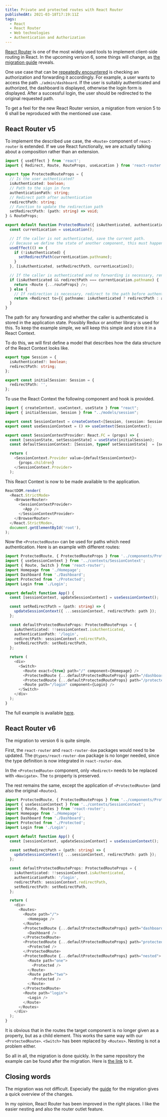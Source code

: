 ```yaml
---
title: Private and protected routes with React Router
publishedAt: 2021-03-18T17:19:11Z
tags:
  - React
  - React Router
  - Web technologies
  - Authentication and Authorization
---
```


[React Router](https://reactrouter.com/) is one of the most widely used tools to implement client-side routing in React. In the upcoming version 6, some things will change, as [the migration guide](https://github.com/ReactTraining/react-router/blob/dev/docs/advanced-guides/migrating-5-to-6.md) reveals.

One use case that can be [repeatedly encountered](https://stackoverflow.com/questions/47747754/how-to-rewrite-the-protected-private-route-using-typescript-and-react-router-4-a) is checking an authorization and forwarding it accordingly. For example, a user wants to access the path `./admin/dashboard`. If the user is suitably authenticated and authorized, the dashboard is displayed, otherwise the login form is displayed. After a successful login, the user should be redirected to the original requested path.

To get a feel for the new React Router version, a migration from version 5 to 6 shall be reproduced with the mentioned use case.

## React Router v5

To implement the described use case, the `<Route>` component of `react-router` is extended. If we use React functionally, we are actually talking about a composition rather than an extension.

```typescript
import { useEffect } from 'react';
import { Redirect, Route, RouteProps, useLocation } from 'react-router';

export type ProtectedRouteProps = {
  // Is the user authenticated?
  isAuthenticated: boolean;
  // Path to the sign in form
  authenticationPath: string;
  // Redirect path after authentication
  redirectPath: string;
  // Function to update the redirection path
  setRedirectPath: (path: string) => void;
} & RouteProps;

export default function ProtectedRoute({ isAuthenticated, authenticationPath, redirectPath, setRedirectPath, ...routeProps }: ProtectedRouteProps) {
  const currentLocation = useLocation();

  // If the caller is not authenticated, save the current path.
  // Because we define the state of another component, this must happen in an effect.
  useEffect(() => {
    if (!isAuthenticated) {
      setRedirectPath(currentLocation.pathname);
    }
  }, [isAuthenticated, setRedirectPath, currentLocation]);

  // If the caller is authenticated and no forwarding is necessary, render the requested route.
  if (isAuthenticated && redirectPath === currentLocation.pathname) {
    return <Route {...routeProps} />;
  } else {
    // If redirection is necessary, redirect to the path before authentication or to the login form, as appropriate.
    return <Redirect to={{ pathname: isAuthenticated ? redirectPath : authenticationPath }} />;
  }
}
```

The path for any forwarding and whether the caller is authenticated is stored in the application state. Possibly Redux or another library is used for this. To keep the example simple, we will keep this simple and store it in a React Context.

To do this, we will first define a model that describes how the data structure of the React Context looks like.

```typescript
export type Session = {
  isAuthenticated?: boolean;
  redirectPath: string;
};

export const initialSession: Session = {
  redirectPath: '',
};
```

To use the React Context the following component and hook is provided.

```typescript
import { createContext, useContext, useState } from "react";
import { initialSession, Session } from "../models/session";

export const SessionContext = createContext<[Session, (session: Session) => void]>([initialSession, () => {}]);
export const useSessionContext = () => useContext(SessionContext);

export const SessionContextProvider: React.FC = (props) => {
  const [sessionState, setSessionState] = useState(initialSession);
  const defaultSessionContext: [Session, typeof setSessionState]  = [sessionState, setSessionState];

  return (
    <SessionContext.Provider value={defaultSessionContext}>
      {props.children}
    </SessionContext.Provider>
  );
```

This React Context is now to be made available to the application.

```typescript
ReactDOM.render(
  <React.StrictMode>
    <BrowserRouter>
      <SessionContextProvider>
        <App />
      </SessionContextProvider>
    </BrowserRouter>
  </React.StrictMode>,
  document.getElementById('root'),
);
```

Now the `<ProtectedRoute>` can be used for paths which need authentication. Here is an example with different routes:

```typescript
import ProtectedRoute, { ProtectedRouteProps } from '../components/ProtectedRoute';
import { useSessionContext } from '../contexts/SessionContext';
import { Route, Switch } from 'react-router';
import Homepage from './Homepage';
import Dashboard from './Dashboard';
import Protected from './Protected';
import Login from './Login';

export default function App() {
  const [sessionContext, updateSessionContext] = useSessionContext();

  const setRedirectPath = (path: string) => {
    updateSessionContext({ ...sessionContext, redirectPath: path });
  };

  const defaultProtectedRouteProps: ProtectedRouteProps = {
    isAuthenticated: !!sessionContext.isAuthenticated,
    authenticationPath: '/login',
    redirectPath: sessionContext.redirectPath,
    setRedirectPath: setRedirectPath,
  };

  return (
    <div>
      <Switch>
        <Route exact={true} path="/" component={Homepage} />
        <ProtectedRoute {...defaultProtectedRouteProps} path="/dashboard" component={Dashboard} />
        <ProtectedRoute {...defaultProtectedRouteProps} path="/protected" component={Protected} />
        <Route path="/login" component={Login} />
      </Switch>
    </div>
  );
}
```

The full example is available [here](https://github.com/openscript/react-router-private-protected-routes/tree/react-router-5).

## React Router v6

The migration to version 6 is quite simple.

First, the `react-router` and `react-router-dom` packages would need to be updated. The `@types/react-router-dom` package is no longer needed, since the type definition is now integrated in `react-router-dom`.

In the `<ProtectedRoute>` component, only `<Redirect>` needs to be replaced with `<Navigate>`. The `to` property is preserved.

The rest remains the same, except the application of `<ProtectedRoute>` (and also the original `<Route>`).

```typescript
import ProtectedRoute, { ProtectedRouteProps } from '../components/ProtectedRoute';
import { useSessionContext } from '../contexts/SessionContext';
import { Route, Routes } from 'react-router';
import Homepage from './Homepage';
import Dashboard from './Dashboard';
import Protected from './Protected';
import Login from './Login';

export default function App() {
  const [sessionContext, updateSessionContext] = useSessionContext();

  const setRedirectPath = (path: string) => {
    updateSessionContext({ ...sessionContext, redirectPath: path });
  };

  const defaultProtectedRouteProps: ProtectedRouteProps = {
    isAuthenticated: !!sessionContext.isAuthenticated,
    authenticationPath: '/login',
    redirectPath: sessionContext.redirectPath,
    setRedirectPath: setRedirectPath,
  };

  return (
    <div>
      <Routes>
        <Route path="/">
          <Homepage />
        </Route>
        <ProtectedRoute {...defaultProtectedRouteProps} path="dashboard">
          <Dashboard />
        </ProtectedRoute>
        <ProtectedRoute {...defaultProtectedRouteProps} path="protected">
          <Protected />
        </ProtectedRoute>
        <ProtectedRoute {...defaultProtectedRouteProps} path="nested">
          <Route path="one">
            <Protected />
          </Route>
          <Route path="two">
            <Protected />
          </Route>
        </ProtectedRoute>
        <Route path="login">
          <Login />
        </Route>
      </Routes>
    </div>
  );
}
```

It is obvious that in the routes the target component is no longer given as a property, but as a child element. This works the same way with our `<ProtectedRoute>`. `<Switch>` has been replaced by `<Routes>`. Nesting is not a problem either.

So all in all, the migration is done quickly. In the same repository the example can be found after the migration. Here is [the link](https://github.com/openscript/react-router-private-protected-routes/tree/react-router-6) to it.

## Closing words

The migration was not difficult. Especially the [guide](https://github.com/ReactTraining/react-router/blob/dev/docs/advanced-guides/migrating-5-to-6.md) for the migration gives a quick overview of the changes.

In my opinion, React Router has been improved in the right places. I like the easier nesting and also the router outlet feature.
